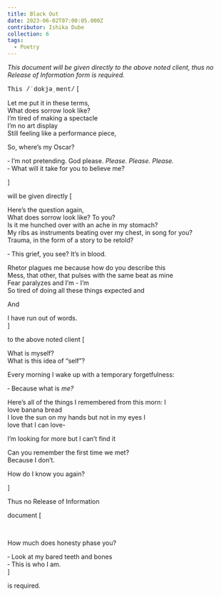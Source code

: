 ```yaml
---
title: Black Out
date: 2023-06-02T07:00:05.000Z
contributor: Ishika Dube
collection: 6
tags:
  - Poetry
---
```


<em class="black-out--red courier">This document will be given directly to the above noted client, thus no Release of Information form is required.</em>

<span class="black-out--red" style="font-family: 'Cousine', monospace;">This /ˈdɑkjəˌment/</span> \[

Let me put it in these terms,<br />
What does sorrow look like?<br />
I’m tired of making a spectacle<br />
I’m no art display<br />
Still feeling like a performance piece,<br />

So, where’s my Oscar?

<span class="black-out-blackout">&dash; I’m not pretending. God please. <em>Please. Please. Please.</em></span><br />
<span class="black-out-blackout">&dash; What will it take for you to believe me?</span>

]

<span class="black-out--red courier">will be given directly</span> \[

Here’s the question again,<br />
What does sorrow look like? To you?<br />
Is it me hunched over with an ache in my stomach?<br />
My ribs as instruments beating over my chest, in song for you?<br />
Trauma, in the form of a story to be retold?

<span class="black-out-blackout">&dash; This grief, you see? It’s in blood.</span>

Rhetor plagues me because how do you describe this<br />
Mess, that other, that pulses with the same beat as mine<br />
Fear paralyzes and I’m - I’m<br />
So tired of doing all these things expected and<br />

And

I have run out of words.<br />
]

<span class="black-out--red courier">to the above noted client</span> \[

What is myself?<br />
What is this idea of “self”?

Every morning I wake up with a temporary forgetfulness:<br />

<span class="black-out-blackout">&dash; Because what is <em>me?</em></span>

Here’s all of the things I remembered from this morn: I<br />
love banana bread<br />
I love the sun on my hands but not in my eyes I<br />
love that I can love-

I’m looking for more but I can’t find it

Can you remember the first time we met?<br />
Because I don’t.

How do I know you again?

]

<span class="black-out--red courier">Thus no Release of Information</span>

<span class="black-out--red courier">document</span> \[

<br />

How much does honesty phase you?

<span class="black-out-blackout">&dash; Look at my bared teeth and bones</span><br />
<span class="black-out-blackout">&dash; This is who I am.</span><br />
]

<span class="black-out--red courier">is required.</span>

<style>
  @import url('https://fonts.googleapis.com/css2?family=Cousine&display=swap');
</style>